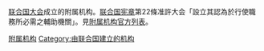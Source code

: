 [[联合国大会|联合国大会]]成立的附属机构。[[联合国宪章|联合国宪章]]第22條准許大会「設立其認為於行使職務所必需之輔助機關」。見[http://www.un.org/ga/subsidiary/ 附属机构官方列表]。

[[Category:联合国大会|附属机构]]
[[Category:由联合国建立的机构|Category:由联合国建立的机构]]